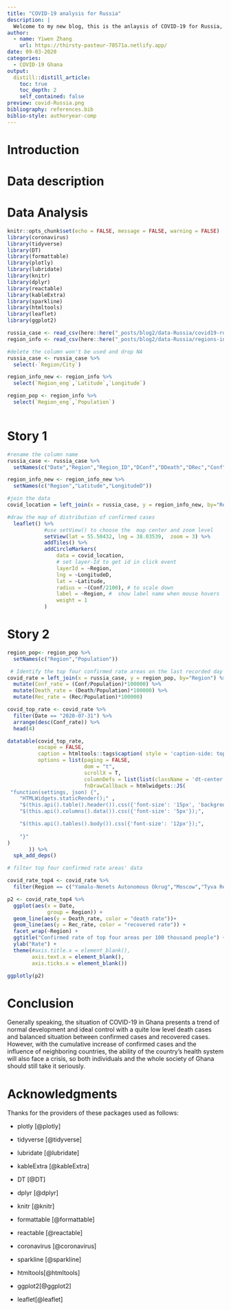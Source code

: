 ```yaml
---
title: "COVID-19 analysis for Russia"
description: |
  Welcome to my new blog, this is the anlaysis of COVID-19 for Russia, mainly focusing on exploring case numbers. Hope you can enjoy reading what I share and display!
author:
  - name: Yiwen Zhang 
    url: https://thirsty-pasteur-78571a.netlify.app/
date: 09-03-2020
categories:
  - COVID-19 Ghana
output:
  distill::distill_article:
    toc: true
    toc_depth: 2
    self_contained: false
preview: covid-Russia.png
bibliography: references.bib
biblio-style: authoryear-comp
---
```


# Introduction


# Data description


# Data Analysis

```r
knitr::opts_chunk$set(echo = FALSE, message = FALSE, warning = FALSE)
library(coronavirus)
library(tidyverse)
library(DT)
library(formattable)
library(plotly)
library(lubridate)
library(knitr)
library(dplyr)
library(reactable)
library(kableExtra)
library(sparkline)
library(htmltools)
library(leaflet)
library(ggplot2)
```

```r
russia_case <- read_csv(here::here("_posts/blog2/data-Russia/covid19-russia-cases-scrf.csv"))
region_info <- read_csv(here::here("_posts/blog2/data-Russia/regions-info.csv"))
```

```r
#delete the column won't be used and drop NA
russia_case <- russia_case %>%
  select(-`Region/City`)

region_info_new <- region_info %>%
  select(`Region_eng`,`Latitude`,`Longitude`) 

region_pop <- region_info %>%
  select(`Region_eng`,`Population`) 
  
```

# Story 1

```r
#rename the column name
russia_case <- russia_case %>%
  setNames(c("Date","Region","Region_ID","DConf","DDeath","DRec","Conf","Death","Rec"))

region_info_new <- region_info_new %>%
  setNames(c("Region","Latitude","LongitudeD"))
```

```r
#join the data
covid_location = left_join(x = russia_case, y = region_info_new, by="Region")
```


```r
#draw the map of distribution of confirmed cases
  leaflet() %>%
            #use setView() to choose the  map center and zoom level
            setView(lat = 55.50432, lng = 38.03539,  zoom = 3) %>%
            addTiles() %>%
            addCircleMarkers(
                data = covid_location,
                # set layer-Id to get id in click event
                layerId = ~Region, 
                lng = ~LongitudeD,
                lat = ~Latitude,
                radius = ~(Conf/2100), # to scale down
                label = ~Region, #  show label name when mouse hovers
                weight = 1
            )
```

# Story 2

```r
region_pop<- region_pop %>%
  setNames(c("Region","Population"))

 # Identify the top four confirmed rate areas on the last recorded day
covid_rate = left_join(x = russia_case, y = region_pop, by="Region") %>%
  mutate(Conf_rate = (Conf/Population)*100000) %>%
  mutate(Death_rate = (Death/Population)*100000) %>%
  mutate(Rec_rate = (Rec/Population)*100000)

covid_top_rate <- covid_rate %>%
  filter(Date == "2020-07-31") %>%
  arrange(desc(Conf_rate)) %>%
  head(4)
```

```r
datatable(covid_top_rate, 
          escape = FALSE,
          caption = htmltools::tags$caption( style = 'caption-side: top; text-align: center; color:purple; padding-bottom: 20px; font-size:190% ;','Rate of top four areas per 100 thousand people'),
          options = list(paging = FALSE, 
                         dom = "t",
                         scrollX = T,
                         columnDefs = list(list(className = 'dt-center')),
                         fnDrawCallback = htmlwidgets::JS(
 "function(settings, json) {",
    "HTMLWidgets.staticRender();" ,
    "$(this.api().table().header()).css({'font-size': '15px', 'background-color': '#c2d1f0', 'color': '#fff'});",
    "$(this.api().columns().data()).css({'font-size': '5px'});",

    "$(this.api().tables().body()).css({'font-size': '12px'});",
 
    "}"
)
       )) %>%
  spk_add_deps() 

```

```r
# filter top four confirmed rate areas' data

covid_rate_top4 <- covid_rate %>%
  filter(Region == c("Yamalo-Nenets Autonomous Okrug","Moscow","Tyva Republic","Murmansk region"))
```

```r
p2 <- covid_rate_top4 %>%
  ggplot(aes(x = Date,
             group = Region)) +
  geom_line(aes(y = Death_rate, color = "death rate"))+
  geom_line(aes(y = Rec_rate, color = "recovered rate")) +
  facet_wrap(~Region) +
  ggtitle("Confirmed rate of top four areas per 100 thousand people") + 
  ylab("Rate") +
  theme(#axis.title.x = element_blank(),
        axis.text.x = element_blank(),
        axis.ticks.x = element_blank())

ggplotly(p2)
```

# Conclusion

Generally speaking, the situation of COVID-19 in Ghana presents a trend of normal development and ideal control with a quite low level death cases and balanced situation between confirmed cases and recovered cases. However, with the cumulative increase of confirmed cases and the influence of neighboring countries, the ability of the country’s health system will also face a crisis, so both individuals and the whole society of Ghana should still take it seriously.


# Acknowledgments

Thanks for the providers of these packages used as follows:


- plotly [@plotly]

- tidyverse [@tidyverse]

- lubridate [@lubridate] 

- kableExtra [@kableExtra]

- DT [@DT]

- dplyr [@dplyr]

- knitr [@knitr]

- formattable [@formattable]

- reactable [@reactable]

- coronavirus [@coronavirus]

- sparkline [@sparkline]

- htmltools[@htmltools]

- ggplot2[@ggplot2]

- leaflet[@leaflet]
